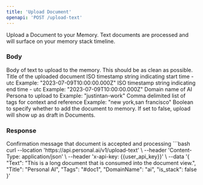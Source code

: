 ```yaml
---
title: 'Upload Document'
openapi: 'POST /upload-text'
---
```


Upload a Document to your Memory. Text documents are processed and will surface on your memory stack timeline.

### Body

<ParamField body="Text" type="string" required>
  Body of text to upload to the memory. This should be as clean as possible.
</ParamField>

<ParamField body="Title" type="string">
  Title of the uploaded document
</ParamField>

<ParamField body="StartTime" type="string">
  ISO timestamp string indicating start time - utc
  Example: "2023-07-09T10:00:00.000Z"
</ParamField>

<ParamField body="EndTime" type="string">
  ISO timestamp string indicating end time - utc
  Example: "2023-07-09T10:00:00.000Z"
</ParamField>

<ParamField body="DomainName" type="string">
  Domain name of AI Persona to upload to
  Example: "justintan-work"
</ParamField>

<ParamField body="Tags" type="string">
  Comma delimited list of tags for context and reference
  Example: "new york,san francisco"
</ParamField>

<ParamField body="is_stack" type="boolean" default="true">
  Boolean to specify whether to add the document to memory. If set to false, upload will show up as draft in Documents.
</ParamField>

### Response

<ResponseField name="message" type="string">
  Confirmation message that document is accepted and processing
</ResponseField>

<RequestExample>
```bash
curl --location 'https://api.personal.ai/v1/upload-text' \
--header 'Content-Type: application/json' \
--header 'x-api-key: {{user_api_key}}' \
--data '{
    "Text": "This is a long document that is consumed into the document view.",
    "Title": "Personal AI",
    "Tags": "#doc1",
    "DomainName": "ai",
    "is_stack": false
}'